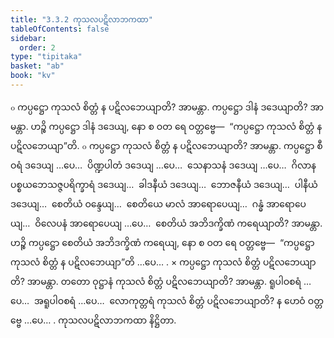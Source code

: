 ```yaml
---
title: "3.3.2 ကုသလပဋိလာဘကထာ"
tableOfContents: false
sidebar:
  order: 2
type: "tipitaka"
basket: "ab"
book: "kv"
---
```



<DynamicBreadcrumb />

<Division number="658" book="kv" e="ch" v="32" p="346">

<Paragraph number="2146" book="kv">
๐ ကပ္ပဋ္ဌော ကုသလံ စိတ္တံ န ပဋိလဘေယျာတိ? အာမန္တာ. ကပ္ပဋ္ဌော ဒါနံ ဒဒေယျာတိ? အာမန္တာ. ဟဉ္စိ ကပ္ပဋ္ဌော ဒါနံ ဒဒေယျ, နော စ ဝတ ရေ ဝတ္တဗ္ဗေ—  “ကပ္ပဋ္ဌော ကုသလံ စိတ္တံ န ပဋိလဘေယျာ”တိ.
</Paragraph>

<Paragraph number="2147" book="kv">
๐ ကပ္ပဋ္ဌော ကုသလံ စိတ္တံ န ပဋိလဘေယျာတိ? အာမန္တာ. ကပ္ပဋ္ဌော စီဝရံ ဒဒေယျ …ပေ…  ပိဏ္ဍပါတံ ဒဒေယျ …ပေ…  သေနာသနံ ဒဒေယျ …ပေ…  ဂိလာနပစ္စယဘေသဇ္ဇပရိက္ခာရံ ဒဒေယျ…  ခါဒနီယံ ဒဒေယျ…  ဘောဇနီယံ ဒဒေယျ…  ပါနီယံ ဒဒေယျ…  စေတိယံ ဝန္ဒေယျ…  စေတိယေ မာလံ အာရောပေယျ…  ဂန္ဓံ အာရောပေယျ…  ဝိလေပနံ အာရောပေယျ …ပေ…  စေတိယံ အဘိဒက္ခိဏံ ကရေယျာတိ? အာမန္တာ. ဟဉ္စိ ကပ္ပဋ္ဌော စေတိယံ အဘိဒက္ခိဏံ ကရေယျ, နော စ ဝတ ရေ ဝတ္တဗ္ဗေ—  “ကပ္ပဋ္ဌော ကုသလံ စိတ္တံ န ပဋိလဘေယျာ”တိ …ပေ… .
</Paragraph>

</Division>
<Division number="659" book="kv" e="ch" v="32" p="347">

<Paragraph number="2148" book="kv">
× ကပ္ပဋ္ဌော ကုသလံ စိတ္တံ ပဋိလဘေယျာတိ? အာမန္တာ. တတော ဝုဋ္ဌာနံ ကုသလံ စိတ္တံ ပဋိလဘေယျာတိ? အာမန္တာ. ရူပါဝစရံ …ပေ…  အရူပါဝစရံ …ပေ…  လောကုတ္တရံ ကုသလံ စိတ္တံ ပဋိလဘေယျာတိ? န ဟေဝံ ဝတ္တဗ္ဗေ …ပေ… .

</Paragraph>
</Division>

<Paragraph number="2149" type="center" book="kv">
ကုသလပဋိလာဘကထာ နိဋ္ဌိတာ.
</Paragraph>